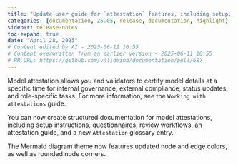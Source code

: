 ```yaml
---
title: "Update user guide for `attestation` features, including setup, questionnaires, workflows, and `Attestation` glossary entry (#687)"
categories: [documentation, 25.05, release, documentation, highlight]
sidebar: release-notes
toc-expand: true
date: "April 28, 2025"
# Content edited by AI - 2025-06-11 16:55
# Content overwritten from an earlier version - 2025-06-11 16:55
# PR URL: https://github.com/validmind/documentation/pull/687
---
```


Model attestation allows you and validators to certify model details at a specific time for internal governance, external compliance, status updates, and role-specific tasks. For more information, see the `Working with attestations` guide.

You can now create structured documentation for model attestations, including setup instructions, questionnaires, review workflows, an attestation guide, and a new `Attestation` glossary entry.

The Mermaid diagram theme now features updated node and edge colors, as well as rounded node corners.

<!--- VALIDATION SUMMARY
Content Type: title
Validation Status: CHECK
Attempts: 7
Last Validation: 2025-06-11 16:53:40
Reedit Available: Yes
--->
